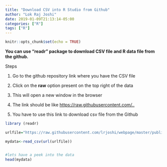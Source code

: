 ```yaml
---
title: "Download CSV into R Studio from Github"
author: "Lok Raj Joshi"
date: 2019-01-09T21:13:14-05:00
categories: ["R"]
tags: ["R"]
---
```


```r
knitr::opts_chunk$set(echo = TRUE)
```

**You can use "readr" package to download CSV file and R data file from the github.**

Steps

 1. Go to the github repository link where you have the CSV file
 
 2. Click on the **raw** option present on the top right of the data
 
 3. This will open a new window in the browser
 
 4. The link should be like <https://raw.githubusercontent.com/..>
 
 5. You have to use this link to download csv file from the Github





```r
library (readr)

urlfile="https://raw.githubusercontent.com/lrjoshi/webpage/master/public/post/c159s.csv"

mydata<-read_csv(url(urlfile))


#lets have a peek into the data
head(mydata)

```